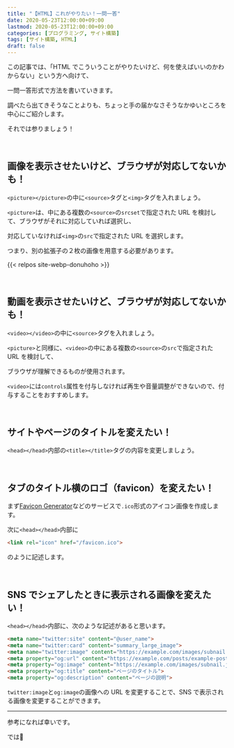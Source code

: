```yaml
---
title: "【HTML】これがやりたい！一問一答"
date: 2020-05-23T12:00:00+09:00
lastmod: 2020-05-23T12:00:00+09:00
categories: [プログラミング, サイト構築]
tags: [サイト構築, HTML]
draft: false
---
```


この記事では、「HTML でこういうことがやりたいけど、何を使えばいいのかわからない」という方へ向けて、

一問一答形式で方法を書いていきます。

調べたら出てきそうなことよりも、ちょっと手の届かなさそうなかゆいところを中心にご紹介します。

それでは参りましょう！

<!--more-->

<br/>

## 画像を表示させたいけど、ブラウザが対応してないかも！

`<picture></picture>`の中に`<source>`タグと`<img>`タグを入れましょう。

`<picture>`は、中にある複数の`<source>`の`srcset`で指定された URL を検討して、ブラウザがそれに対応していれば選択し、

対応していなければ`<img>`の`src`で指定された URL を選択します。

つまり、別の拡張子の２枚の画像を用意する必要があります。

{{< relpos site-webp-donuhoho >}}

<br/>

## 動画を表示させたいけど、ブラウザが対応してないかも！

`<video></video>`の中に`<source>`タグを入れましょう。

`<picture>`と同様に、`<video>`の中にある複数の`<source>`の`src`で指定された URL を検討して、

ブラウザが理解できるものが使用されます。

`<video>`には`controls`属性を付与しなければ再生や音量調整ができないので、付与することをおすすめします。

<br/>

## サイトやページのタイトルを変えたい！

<postimage src="tab-title" alt="サイトタイトル" />

`<head></head>`内部の`<title></title>`タグの内容を変更しましょう。

<br/>

## タブのタイトル横のロゴ（favicon）を変えたい！

<postimage src="tab-favicon" alt="favicon" />

まず[Favicon Generator](https://realfavicongenerator.net/)などのサービスで`.ico`形式のアイコン画像を作成します。

次に`<head></head>`内部に

```html hide_nums
<link rel="icon" href="/favicon.ico">
```

のように記述します。

<br/>

## SNS でシェアしたときに表示される画像を変えたい！

`<head></head>`内部に、次のような記述があると思います。

```html hide_nums hl_lines=3,5
<meta name="twitter:site" content="@user_name">
<meta name="twitter:card" content="summary_large_image">
<meta name="twitter:image" content="https://example.com/images/subnail.jpg">
<meta property="og:url" content="https://example.com/posts/example-post/">
<meta property="og:image" content="https://example.com/images/subnail.jpg">
<meta property="og:title" content="ページのタイトル">
<meta property="og:description" content="ページの説明">
```

`twitter:image`と`og:image`の画像への URL を変更することで、SNS で表示される画像を変更することができます。

---

参考になれば幸いです。

では👋
